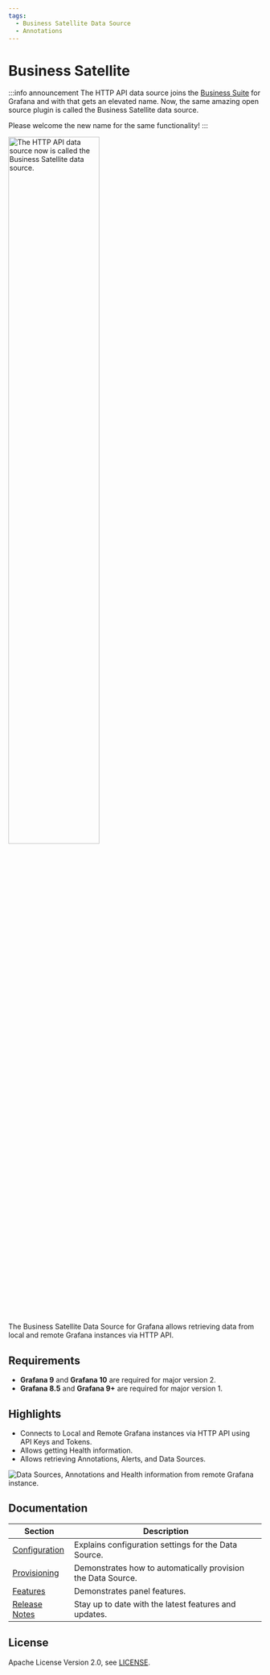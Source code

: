 ```yaml
---
tags:
  - Business Satellite Data Source
  - Annotations
---
```



# Business Satellite

:::info announcement
The HTTP API data source joins the [Business Suite](/plugins/) for Grafana and with that gets an elevated name. Now, the same amazing open source plugin is called the Business Satellite data source.

Please welcome the new name for the same functionality!
:::

<Image
  title="The HTTP API data source now is called the Business Satellite data source."
  src="/img/plugins/volkovlabs-grapi-datasource/new-name.png"
  width="60%"
/>

The Business Satellite Data Source for Grafana allows retrieving data from local and remote Grafana instances via HTTP API.

<Youtube
  id="0zibOEGqTJ8"
  title="Easy access to Grafana backend using Business Satellite data source."
/>

## Requirements

- **Grafana 9** and **Grafana 10** are required for major version 2.
- **Grafana 8.5** and **Grafana 9+** are required for major version 1.

<GettingStarted />

## Highlights

- Connects to Local and Remote Grafana instances via HTTP API using API Keys and Tokens.
- Allows getting Health information.
- Allows retrieving Annotations, Alerts, and Data Sources.

<Image
  title="Data Sources, Annotations and Health information from remote Grafana instance."
  src="/img/plugins/volkovlabs-grapi-datasource/dashboard.png"
/>

## Documentation

| Section                        | Description                                                  |
| ------------------------------ | ------------------------------------------------------------ |
| [Configuration](configuration) | Explains configuration settings for the Data Source.         |
| [Provisioning](provisioning)   | Demonstrates how to automatically provision the Data Source. |
| [Features](features)           | Demonstrates panel features.                                 |
| [Release Notes](release)       | Stay up to date with the latest features and updates.        |

<Feedback />

## License

Apache License Version 2.0, see [LICENSE](https://github.com/volkovlabs/business-satellite/blob/main/LICENSE).
